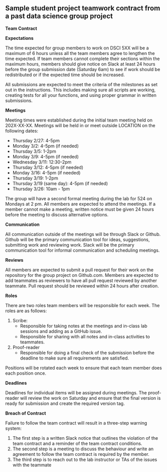 ## Sample student project teamwork contract from a past data science group project

**Team Contract**

**Expectations**

The time expected for group members to work on DSCI 5XX will be a maximum of 6 hours unless all the team members agree to lengthen the time expected. If team members cannot complete their sections within the maximum hours, members should give notice on Slack at least 24 hours before the group submission date (Saturday 6am) to see if work should be redistributed or if the expected time should be increased.

All submissions are expected to meet the criteria of the milestones as set out in the instructions. This includes making sure all scripts are working, creating tests for all your functions, and using proper grammar in written submissions.

**Meetings**

Meeting times were established during the initial team meeting held on 202X-XX-XX. Meetings will be held in or meet outside LOCATION on the following dates:

- Thursday 2/27: 4-5pm
- Monday 3/2: 4-5pm (if needed)
- Thursday 3/5: 1-2pm
- Monday 3/9: 4-5pm (if needed)
- Wednesday 3/11: 12:30-2pm
- Thursday 3/12: 4-5pm (if needed)
- Monday 3/16: 4-5pm (if needed)
- Thursday 3/19: 1-2pm
- Thursday 3/19 (same day): 4-5pm (if needed)
- Thursday 3/26: 10am - 1pm

The group will have a second formal meeting during the lab for 524 on Mondays at 2 pm. All members are expected to attend the meetings. If a member cannot make a meeting, written notice must be given 24 hours before the meeting to discuss alternative options.

**Communication**

All communication outside of the meetings will be through Slack or Github. Github will be the primary communication tool for ideas, suggestions, submitting work and reviewing work. Slack will be the primary communication tool for informal communication and scheduling meetings.

**Reviews**

All members are expected to submit a pull request for their work on the repository for the group project on Github.com. Members are expected to add teammates as reviewers to have all pull request reviewed by another teammate. Pull request should be reviewed within 24 hours after creation.

**Roles**

There are two roles team members will be responsible for each week. The roles are as follows:


1. Scribe:
	- Responsible for taking notes at the meetings and in-class lab sessions and adding as a GitHub issue.
	- Responsible for sharing with all notes and in-class activities to teammates.

2. Proof-reader
	- Responsible for doing a final check of the submission before the deadline to make sure all requirements are satisfied.

Positions will be rotated each week to ensure that each team member does each position once.


**Deadlines**

Deadlines for individual items will be assigned during meetings. The proof-reader will review the work on Saturday and ensure that the final version is ready for submission and create the required version tag.


**Breach of Contract**

Failure to follow the team contract will result in a three-step warning system:

1.	The first step is a written Slack notice that outlines the violation of the team contract and a reminder of the team contract conditions.
2.	The second step is a meeting to discuss the behaviour and write an agreement to follow the team contract is required by the member.
3.	The third step is to reach out to the lab instructor or TAs of the issues with the teammate
